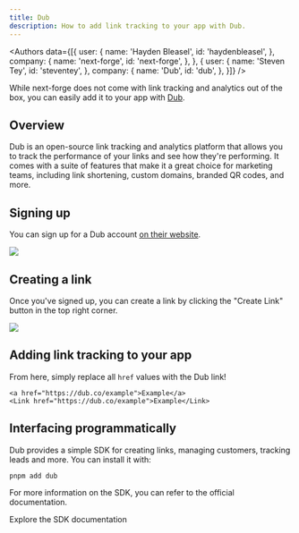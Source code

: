 ```yaml
---
title: Dub
description: How to add link tracking to your app with Dub.
---
```


<Authors data={[{
  user: {
    name: 'Hayden Bleasel',
    id: 'haydenbleasel',
  },
  company: {
    name: 'next-forge',
    id: 'next-forge',
  },
}, {
  user: {
    name: 'Steven Tey',
    id: 'steventey',
  },
  company: {
    name: 'Dub',
    id: 'dub',
  },
}]} />

While next-forge does not come with link tracking and analytics out of the box, you can easily add it to your app with [Dub](https://dub.co/).

## Overview

Dub is an open-source link tracking and analytics platform that allows you to track the performance of your links and see how they're performing. It comes with a suite of features that make it a great choice for marketing teams, including link shortening, custom domains, branded QR codes, and more.

## Signing up

You can sign up for a Dub account [on their website](https://app.dub.co/register).

<Frame>
  <img src="/images/dub-register.png" style={{ borderRadius: '0.5rem' }} />
</Frame>

## Creating a link

Once you've signed up, you can create a link by clicking the "Create Link" button in the top right corner.

<Frame>
  <img src="/images/dub-create.png" style={{ borderRadius: '0.5rem' }} />
</Frame>

## Adding link tracking to your app

From here, simply replace all `href` values with the Dub link!

```tsx
<a href="https://dub.co/example">Example</a>
<Link href="https://dub.co/example">Example</Link>
```

## Interfacing programmatically

Dub provides a simple SDK for creating links, managing customers, tracking leads and more. You can install it with:

```sh title="Terminal"
pnpm add dub
```

For more information on the SDK, you can refer to the official documentation.

<Card title="Documentation" icon="book" href="https://dub.co/docs/api-reference/introduction" horizontal>
  Explore the SDK documentation
</Card>
